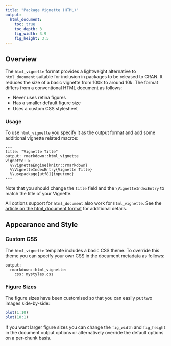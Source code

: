 ```yaml
---
title: "Package Vignette (HTML)"
output:
  html_document:
    toc: true
    toc_depth: 3
    fig_width: 3.9
    fig_height: 3.5
---
```


## Overview

The `html_vignette` format provides a lightweight alternative to `html_document` suitable for inclusion in packages to be released to CRAN. It reduces the size of a basic vignette from 100k to around 10k. The format differs from a conventional HTML document as follows:

- Never uses retina figures
- Has a smaller default figure size
- Uses a custom CSS stylesheet

### Usage

To use `html_vignette` you specify it as the output format and add some additional vignette related macros:

    ---
    title: "Vignette Title"
    output: rmarkdown::html_vignette
    vignette: >
      %\VignetteEngine{knitr::rmarkdown}
      %\VignetteIndexEntry{Vignette Title}
      %\usepackage[utf8]{inputenc}
    ---

Note that you should change the `title` field and the `\VignetteIndexEntry` to match the title of your Vignette.

All options support for `html_document` also work for `html_vignette`. See the [article on the html_document format](html_document_format.html) for additional details.

## Appearance and Style

### Custom CSS

The `html_vignette` template includes a basic CSS theme. To override this theme you can specify your own CSS in the document metadata as follows:

    output: 
      rmarkdown::html_vignette:
        css: mystyles.css

### Figure Sizes

The figure sizes have been customised so that you can easily put two images side-by-side: 

```r
plot(1:10)
plot(10:1)
```

If you want larger figure sizes you can change the `fig_width` and `fig_height` in the document output options or alternatively override the default options on a per-chunk basis.

